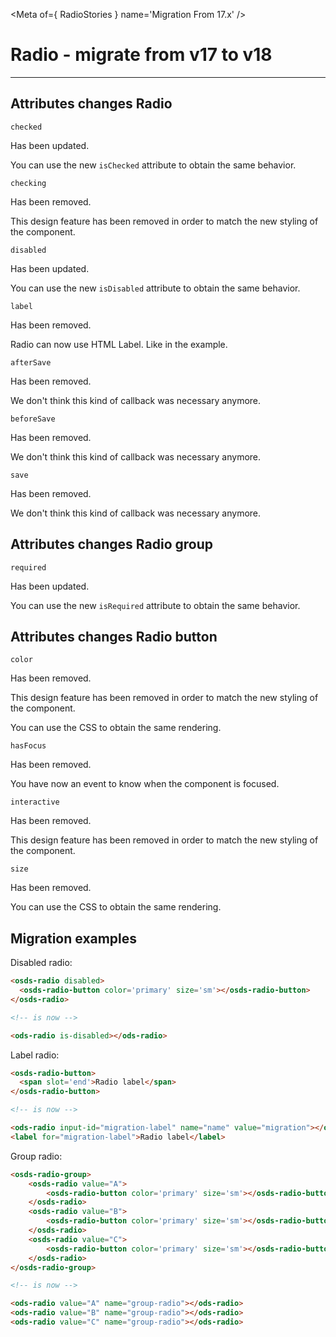 
<Meta of={ RadioStories } name='Migration From 17.x' />

# Radio - migrate from v17 to v18
----

## Attributes changes Radio

`checked` <ods-badge size="sm" icon="circle-info" label="Updated"></ods-badge>

Has been updated.

You can use the new `isChecked` attribute to obtain the same behavior.

`checking` <ods-badge size="sm" color="critical" icon="circle-xmark" label="Removed"></ods-badge>

Has been removed.

This design feature has been removed in order to match the new styling of the component.

`disabled` <ods-badge size="sm" icon="circle-info" label="Updated"></ods-badge>

Has been updated.

You can use the new `isDisabled` attribute to obtain the same behavior.

`label` <ods-badge size="sm" color="critical" icon="circle-xmark" label="Removed"></ods-badge>

Has been removed.

Radio can now use HTML Label. Like in the example.

`afterSave` <ods-badge size="sm" color="critical" icon="circle-xmark" label="Removed"></ods-badge>

Has been removed.

We don't think this kind of callback was necessary anymore.

`beforeSave` <ods-badge size="sm" color="critical" icon="circle-xmark" label="Removed"></ods-badge>

Has been removed.

We don't think this kind of callback was necessary anymore.

`save` <ods-badge size="sm" color="critical" icon="circle-xmark" label="Removed"></ods-badge>

Has been removed.

We don't think this kind of callback was necessary anymore.

## Attributes changes Radio group

`required` <ods-badge size="sm" icon="circle-info" label="Updated"></ods-badge>

Has been updated.

You can use the new `isRequired` attribute to obtain the same behavior.

## Attributes changes Radio button

`color` <ods-badge size="sm" color="critical" icon="circle-xmark" label="Removed"></ods-badge>

Has been removed.

This design feature has been removed in order to match the new styling of the component.

You can use the CSS to obtain the same rendering.

`hasFocus` <ods-badge size="sm" color="critical" icon="circle-xmark" label="Removed"></ods-badge>

Has been removed.

You have now an event to know when the component is focused.

`interactive` <ods-badge size="sm" color="critical" icon="circle-xmark" label="Removed"></ods-badge>

Has been removed.

This design feature has been removed in order to match the new styling of the component.

`size` <ods-badge size="sm" color="critical" icon="circle-xmark" label="Removed"></ods-badge>

Has been removed.

You can use the CSS to obtain the same rendering.

## Migration examples

Disabled radio:
```html
<osds-radio disabled>
  <osds-radio-button color='primary' size='sm'></osds-radio-button>
</osds-radio>

<!-- is now -->

<ods-radio is-disabled></ods-radio>
```

Label radio:
```html
<osds-radio-button>
  <span slot='end'>Radio label</span>
</osds-radio-button>

<!-- is now -->

<ods-radio input-id="migration-label" name="name" value="migration"></ods-radio>
<label for="migration-label">Radio label</label>
```

Group radio:
```html
<osds-radio-group>
    <osds-radio value="A">
        <osds-radio-button color='primary' size='sm'></osds-radio-button>
    </osds-radio>
    <osds-radio value="B">
        <osds-radio-button color='primary' size='sm'></osds-radio-button>
    </osds-radio>
    <osds-radio value="C">
        <osds-radio-button color='primary' size='sm'></osds-radio-button>
    </osds-radio>
</osds-radio-group>

<!-- is now -->

<ods-radio value="A" name="group-radio"></ods-radio>
<ods-radio value="B" name="group-radio"></ods-radio>
<ods-radio value="C" name="group-radio"></ods-radio>

```
